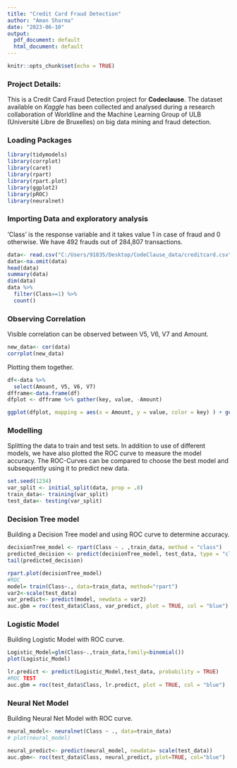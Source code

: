 ---
title: "Credit Card Fraud Detection"
author: "Aman Sharma"
date: "2023-06-10"
output:
  pdf_document: default
  html_document: default
---

```{r setup, include=FALSE}
knitr::opts_chunk$set(echo = TRUE)
```

### Project Details: 

This is a Credit Card Fraud Detection project for **Codeclause**.
The dataset available on *Kaggle* has been collected and analysed during a research collaboration of Worldline and the Machine Learning Group of ULB (Université Libre de Bruxelles) on big data mining and fraud detection. 

### Loading Packages

```{r packages, warning=FALSE, results='hide', message=FALSE, echo=TRUE}

library(tidymodels)
library(corrplot)
library(caret)
library(rpart)
library(rpart.plot)
library(ggplot2)
library(pROC)
library(neuralnet)

```
### Importing Data and exploratory analysis
'Class' is the response variable and it takes value 1 in case of fraud and 0 otherwise. We have 492 frauds out of 284,807 transactions.
```{r data}
data<- read.csv("C:/Users/91835/Desktop/CodeClause_data/creditcard.csv")
data<-na.omit(data)
head(data)
summary(data)
dim(data)
data %>% 
  filter(Class==1) %>% 
  count()

```

### Observing Correlation
Visible correlation can be observed between V5, V6, V7 and Amount.

```{r corr, warning=FALSE}
new_data<- cor(data)
corrplot(new_data)
```

Plotting them together.
```{r}
df<-data %>% 
  select(Amount, V5, V6, V7)
dfframe<-data.frame(df)
dfplot <- dfframe %>% gather(key, value, -Amount)

ggplot(dfplot, mapping = aes(x = Amount, y = value, color = key) ) + geom_line()


```

### Modelling
Splitting the data to train and test sets.
In addition to use of different models, we have also plotted the ROC curve to measure the model accuracy. The ROC-Curves can be compared to choose the best model and subsequently using it to predict new data. 

```{r model}
set.seed(1234)
var_split <- initial_split(data, prop = .8)
train_data<- training(var_split)
test_data<- testing(var_split)
```

### Decision Tree model
Building a Decision Tree model and using ROC curve to determine accuracy.
```{r decision, warning=FALSE}

decisionTree_model <- rpart(Class ~ . ,train_data, method = "class")
predicted_decision <- predict(decisionTree_model, test_data, type = "class")
tail(predicted_decision)

rpart.plot(decisionTree_model)
#ROC
model= train(Class~., data=train_data, method="rpart")
var2<-scale(test_data)
var_predict<- predict(model, newdata = var2)
auc.gbm = roc(test_data$Class, var_predict, plot = TRUE, col = "blue")

```

### Logistic Model
Building Logistic Model with ROC curve.
```{r logistic, warning=FALSE}
Logistic_Model=glm(Class~.,train_data,family=binomial())
plot(Logistic_Model)

lr.predict <- predict(Logistic_Model,test_data, probability = TRUE)
#ROC TEST
auc.gbm = roc(test_data$Class, lr.predict, plot = TRUE, col = "blue")

```

### Neural Net Model
Building Neural Net Model with ROC curve.
```{r, warning=FALSE}
neural_model<- neuralnet(Class ~ ., data=train_data)
# plot(neural_model)

neural_predict<- predict(neural_model, newdata= scale(test_data))
auc.gbm<- roc(test_data$Class, neural_predict, plot=TRUE, col="blue")

```


